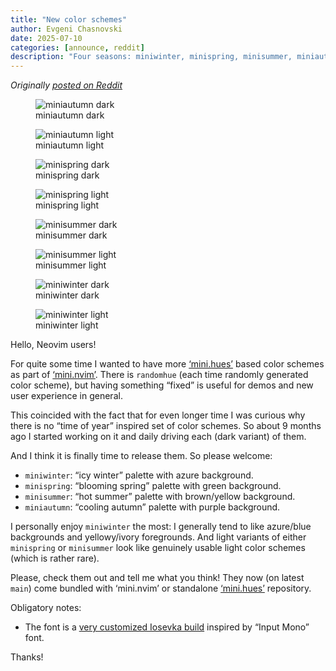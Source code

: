 ```yaml
---
title: "New color schemes"
author: Evgeni Chasnovski
date: 2025-07-10
categories: [announce, reddit]
description: "Four seasons: miniwinter, minispring, minisummer, miniautumn"
---
```


*Originally [posted on Reddit](https://www.reddit.com/r/neovim/comments/1lwdit3/new_mininvim_color_schemes_miniwinter_minispring/)*

![miniautumn dark](2025-07-10-announce-new-colorschemes/demo-miniautumn-dark.png)

![miniautumn light](2025-07-10-announce-new-colorschemes/demo-miniautumn-light.png)

![minispring dark](2025-07-10-announce-new-colorschemes/demo-minispring-dark.png)

![minispring light](2025-07-10-announce-new-colorschemes/demo-minispring-light.png)

![minisummer dark](2025-07-10-announce-new-colorschemes/demo-minisummer-dark.png)

![minisummer light](2025-07-10-announce-new-colorschemes/demo-minisummer-light.png)

![miniwinter dark](2025-07-10-announce-new-colorschemes/demo-miniwinter-dark.png)

![miniwinter light](2025-07-10-announce-new-colorschemes/demo-miniwinter-light.png)

Hello, Neovim users!

For quite some time I wanted to have more ['mini.hues'](https://github.com/nvim-mini/mini.nvim/blob/main/readmes/mini-hues.md) based color schemes as part of ['mini.nvim'](https://github.com/nvim-mini/mini.nvim). There is `randomhue` (each time randomly generated color scheme), but having something "fixed" is useful for demos and new user experience in general.

This coincided with the fact that for even longer time I was curious why there is no "time of year" inspired set of color schemes. So about 9 months ago I started working on it and daily driving each (dark variant) of them.

And I think it is finally time to release them. So please welcome:

- `miniwinter`: "icy winter" palette with azure background.
- `minispring`: "blooming spring" palette with green background.
- `minisummer`: "hot summer" palette with brown/yellow background.
- `miniautumn`: "cooling autumn" palette with purple background.

I personally enjoy `miniwinter` the most: I generally tend to like azure/blue backgrounds and yellowy/ivory foregrounds. And light variants of either `minispring` or `minisummer` look like genuinely usable light color schemes (which is rather rare).

Please, check them out and tell me what you think! They now (on latest `main`) come bundled with 'mini.nvim' or standalone ['mini.hues'](https://github.com/nvim-mini/mini.hues) repository.

Obligatory notes:

- The font is a [very customized Iosevka build](https://github.com/echasnovski/dotfiles/blob/master/fonts/.local/share/fonts/IosevkaInput/IosevkaInput-build-plans.toml) inspired by "Input Mono" font.

Thanks!
